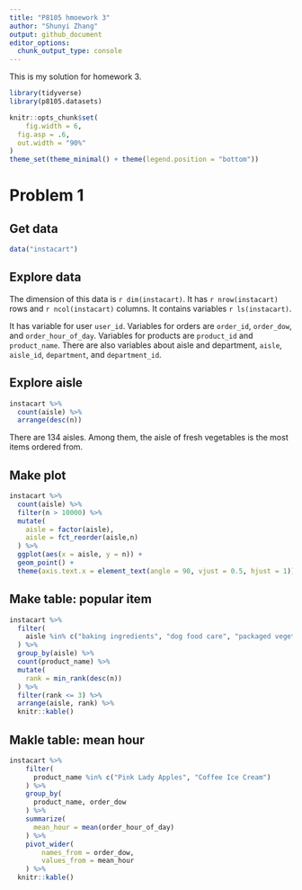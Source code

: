 ```yaml
---
title: "P8105 hmoework 3"
author: "Shunyi Zhang"
output: github_document
editor_options: 
  chunk_output_type: console
---
```


This is my solution for homework 3.

```r
library(tidyverse)
library(p8105.datasets)

knitr::opts_chunk$set(
	fig.width = 6, 
  fig.asp = .6,
  out.width = "90%"
)
theme_set(theme_minimal() + theme(legend.position = "bottom"))

```

# Problem 1 


## Get data
```r
data("instacart")
```


## Explore data
The dimension of this data is `r dim(instacart)`. It has `r nrow(instacart)` rows and `r ncol(instacart)` columns. It contains variables `r ls(instacart)`. 

It has variable for user `user_id`. Variables for orders are `order_id`, `order_dow`, and `order_hour_of_day`. Variables for products are `product_id` and `product_name`. There are also variables about aisle and department, `aisle`, `aisle_id`, `department`, and `department_id`.


## Explore aisle
```r
instacart %>% 
  count(aisle) %>% 
  arrange(desc(n))
```
There are 134 aisles. Among them, the aisle of fresh vegetables is the most items ordered from.


## Make plot
```r
instacart %>% 
  count(aisle) %>% 
  filter(n > 10000) %>% 
  mutate(
    aisle = factor(aisle),
    aisle = fct_reorder(aisle,n)
  ) %>% 
  ggplot(aes(x = aisle, y = n)) + 
  geom_point() + 
  theme(axis.text.x = element_text(angle = 90, vjust = 0.5, hjust = 1))
```


## Make table: popular item
```r
instacart %>% 
  filter(
    aisle %in% c("baking ingredients", "dog food care", "packaged vegetables fruits")
  ) %>% 
  group_by(aisle) %>% 
  count(product_name) %>% 
  mutate(
    rank = min_rank(desc(n))
  ) %>% 
  filter(rank <= 3) %>% 
  arrange(aisle, rank) %>% 
  knitr::kable()
```


## Makle table: mean hour
```r
instacart %>% 
	filter(
	  product_name %in% c("Pink Lady Apples", "Coffee Ice Cream")
	) %>% 
	group_by(
	  product_name, order_dow
	) %>% 
	summarize(
	  mean_hour = mean(order_hour_of_day)
	) %>% 
	pivot_wider(
		names_from = order_dow,
		values_from = mean_hour
	) %>% 
  knitr::kable()
```

